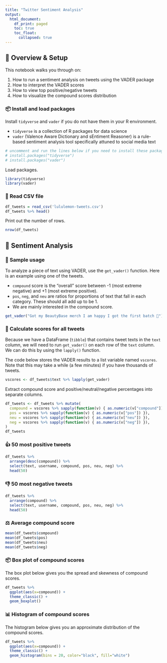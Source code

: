 ```yaml
---
title: "Twitter Sentiment Analysis"
output:
  html_document:
    df_print: paged
    toc: true
    toc_float:
      collapsed: true
---
```


## 🧭 Overview & Setup

This notebook walks you through on:

1. How to run a sentiment analysis on tweets using the VADER package
2. How to interpret the VADER scores
3. How to view top positive/negative tweets
4. How to visualize the compound scores distribution



### 📦 Install and load packages

Install `tidyverse` and `vader` if you do not have them in your R environment.

- `tidyverse` is a collection of R packages for data science
- `vader` (Valence Aware Dictionary and sEntiment Reasoner) is a rule-based sentiment analysis tool specifically attuned to social media text

```r
# uncomment and run the lines below if you need to install these packages
# install.packages("tidyverse")
# install.packages("vader")
```

Load packages.

```r
library(tidyverse)
library(vader)
```



### 📃 Read CSV file

```r
df_tweets = read_csv('lululemon-tweets.csv')
df_tweets %>% head()
```

Print out the number of rows.

```r
nrow(df_tweets)
```



## 🔮 Sentiment Analysis

### 📌 Sample usage

To analyze a piece of text using VADER, use the `get_vader()` function. Here is an example using one of the tweets.

- `compound` score is the "overall" score between -1 (most extreme negative) and +1 (most extreme positive).
- `pos`, `neg`, and `neu` are ratios for proportions of text that fall in each category. These should all add up to be 1.
- We are mainly interested in the compound score.

```r
get_vader("Got my BeautyBase merch I am happy I got the first batch 🥰")
```



### 🧮 Calculate scores for all tweets

Because we have a DataFrame (`tibble`) that contains tweet texts in the `text` column, we will need to run `get_vader()` on each row of the `text` column. We can do this by using the `lapply()` function.

The code below stores the VADER results to a list variable named `vscores`. Note that this may take a while (a few minutes) if you have thousands of tweets.

```r
vscores <- df_tweets$text %>% lapply(get_vader)
```


Extract compound score and positive/neutral/negative percentages into separate columns.

```r
df_tweets <- df_tweets %>% mutate(
  compound = vscores %>% sapply(function(v) { as.numeric(v["compound"]) }),
  pos = vscores %>% sapply(function(v) { as.numeric(v["pos"]) }),
  neu = vscores %>% sapply(function(v) { as.numeric(v["neu"]) }),
  neg = vscores %>% sapply(function(v) { as.numeric(v["neg"]) }),
)
df_tweets
```



### 👍 50 most positive tweets

```r
df_tweets %>% 
  arrange(desc(compound)) %>% 
  select(text, username, compound, pos, neu, neg) %>%
  head(50)
```



### 👎 50 most negative tweets

```r
df_tweets %>% 
  arrange(compound) %>% 
  select(text, username, compound, pos, neu, neg) %>%
  head(50)
```



### ⚖️ Average compound score

```r
mean(df_tweets$compound)
mean(df_tweets$pos)
mean(df_tweets$neu)
mean(df_tweets$neg)
```



### 📦 Box plot of compound scores

The box plot below gives you the spread and skewness of compound scores.

```r
df_tweets %>% 
  ggplot(aes(x=compound)) + 
  theme_classic() +
  geom_boxplot()
```



### 📊 Histogram of compound scores

The histogram below gives you an approximate distribution of the compound scores. 

```r
df_tweets %>% 
  ggplot(aes(x=compound)) + 
  theme_classic() +
  geom_histogram(bins = 20, color="black", fill="white")
```




